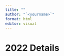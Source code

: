```yaml
---
title: ""
author: "`<yourname>`"
format: html
editor: visual
---
```


# 2022 Details 

<your content>
